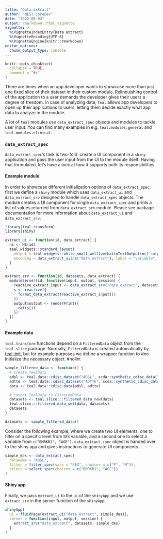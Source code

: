 ```yaml
---
title: "Data extract"
author: "NEST coreDev"
date: "2022-05-03"
output: rmarkdown::html_vignette
vignette: >
  %\VignetteIndexEntry{Data extract}
  %\VignetteEncoding{UTF-8}
  %\VignetteEngine{knitr::rmarkdown}
editor_options:
  chunk_output_type: console
---
```


```r
knitr::opts_chunk$set(
  collapse = TRUE,
  comment = "#>"
)
```

There are times when an app developer wants to showcase more than just one fixed slice of their dataset in their
custom module. Relinquishing control of the application to a user demands the developer gives their users a degree
of freedom. In case of analyzing data, `teal` allows app developers to open up their applications to users, letting them
decide exactly what app data to analyze in the module.

A lot of `teal` modules use `data_extract_spec` objects and modules to tackle user input. You can find many examples in
e.g. `teal.modules.general` and `teal.modules.clinical`.


### `data_extract_spec`

`data_extract_spec`'s task is two-fold: create a UI component in a `shiny` application and pass the user input from the
 UI to the module itself. Having that formulated, let's have a look at how it supports both its responsibilities.

#### Example module

In order to showcase different initialization options of `data_extract_spec`, first we define a `shiny` module which
uses `data_extract_ui` and `data_extract_srv` designed to handle `data_extract_spec` objects. The module creates a UI
component for single `data_extract_spec` and prints a list of values returned from `data_extract_srv` module. Please see
package documentation for more information about `data_extract_ui` and `data_extract_srv`.

```r
library(teal.transform)
library(shiny)

extract_ui <- function(id, data_extract) {
  ns <- NS(id)
  teal.widgets::standard_layout(
    output = teal.widgets::white_small_well(verbatimTextOutput(ns("output"))),
    encoding = data_extract_ui(ns("data_extract"), label = "variable", data_extract)
  )
}

extract_srv <- function(id, datasets, data_extract) {
  moduleServer(id, function(input, output, session) {
    reactive_extract_input <- data_extract_srv("data_extract", datasets, data_extract)
    s <- reactive({
      format_data_extract(reactive_extract_input())
    })
    output$output <- renderPrint({
      cat(s())
    })
  })
}
```


#### Example data

`teal.transform` functions depend on a `FilteredData` object from the `teal.slice` package. Normally, `FilteredData` is created
automatically by [teal::init](https://insightsengineering.github.io/teal/reference/init), but for example purposes we define a wrapper function to #no initialize the necessary object. #nolint

```r
sample_filtered_data <- function() {
  # create TealData
  adsl <- teal.data::cdisc_dataset("ADSL", scda::synthetic_cdisc_data("latest")$adsl)
  adtte <- teal.data::cdisc_dataset("ADTTE", scda::synthetic_cdisc_data("latest")$adtte)
  data <- teal.data::cdisc_data(adsl, adtte)

  # covert TealData to FilteredData
  datasets <- teal.slice:::filtered_data_new(data)
  teal.slice:::filtered_data_set(data, datasets)
  datasets
}

datasets <- sample_filtered_data()
```

Consider the following example, where we create two UI elements, one to filter on a specific level from `SEX` variable,
and a second one to select a variable from `c("BMRKR1", "AGE")`. `data_extract_spec` object is handed over to the shiny
app and gives instructions to generate UI components.

```r
simple_des <- data_extract_spec(
  dataname = "ADSL",
  filter = filter_spec(vars = "SEX", choices = c("F", "M")),
  select = select_spec(choices = c("BMRKR1", "AGE"))
)
```

#### Shiny app

Finally, we pass `extract_ui` to the `ui` of the `shinyApp` and we use `extract_srv` in the server function of the `shinyApp`:

```r
shinyApp(
  ui = fluidPage(extract_ui("data_extract", simple_des)),
  server = function(input, output, session) {
    extract_srv("data_extract", datasets, simple_des)
  }
)
```
